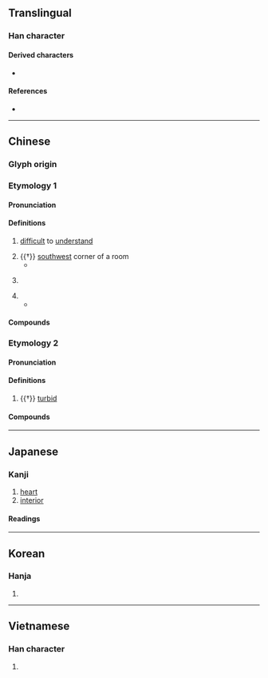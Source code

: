 {{also|奥}}
{{character info/new}}
==Translingual==
{{ja-forms|[[奥]]|[[奥]]|奧}}

===Han character===
{{Han char|rn=37|rad=大|as=10|sn=13|four=27430|canj=HBK|ids=⿱⿵⿱丿冂釆大}}

====Derived characters====
* {{l|mul|[[𠆇]], [[𨞓]], [[𡒃]], [[𡪿]], [[嶴]], [[擙]], [[㜩]], [[㠗]], [[䐿]], [[𣋉]], [[𣤡]], [[燠]], [[𪴃]], [[𪼣]], [[𤺾]], [[䉛]], [[䜒]], [[𣡉]], [[䴈]], [[𩼈]], [[噢]]}}

====References====
* {{Han ref|kx=0253.190|dkj=05985|dj=0515.140|hdz=10547.031|uh=5967|ud=22887|bh=B6F8|bd=46840}}

----

==Chinese==
{{zh-forms|s=奥}}

===Glyph origin===
{{Han etym}}

===Etymology 1===

====Pronunciation====
{{zh-pron
|m=ào
|m-s=
|c=ou3
|c-t=
|g=
|h=gd=au4
|j=
|mb=āu/ngāu
|md=ó̤
|mn=ò/tw,xm:àu
|mn_note=ò - literary; àu - vernacular
|mn-t=o3
|w=
|x=
|mc=y
|oc=1,1
|cat=a,n,pn
}}

====Definitions====
{{zh-hanzi}}

# [[difficult]] to [[understand]]
#: {{zh-x|深奧|abstruse; profound; recondite}}
# {{†}} [[southwest]] corner of a room
#* {{zh-x|奧 窔 之 間，簟 席 之 上，斂 然 聖 王 之 文 章 具 焉，佛 然 平 世 之 俗 起 焉。|...then by merely facing toward the south wall of his room and sitting upon his mat, the full array of forms and outward signs of the sage king would gather about him, and because of him the customs of a tranquil age would develop abundantly. (translation by John Knoblock)|ref=Xunzi}}
# {{zh-short|奧林匹克|[[Olympics]]}}
#: {{zh-x|^奧運會|the Olympic Games}}
# {{zh-short|奧地利|[[Austria]]}}
#* {{zh-x|中 ^奧 合作 符合 兩 國 和 兩 國 人民 共同 利益。|The Sino-'''Austrian''' cooperation is in the interest of the both countries and their people.|ref='''2018''', ''Joint Statement on the Establishment of Friendly Strategic Partnership between the People's Republic of China and the Republic of Austria''}}

====Compounds====
{{zh-der|fold=1|奧衍|奧林匹克|奧旨|一窺堂奧|奧古斯都|古奧|奧窔|冥奧|奧得河|奧遠|愛奧尼亞|媚奧|奧勒岡州|奧匈帝國|奧會模式|弘奧|奧賽羅|希力奧斯|奧登塞|壼奧|典奧|奧龍|奧陶紀|奧運會|奧運|奧賾|奧草|奧義|奧爾良|奧林比亞|奧斯陸|奧援|奧妙|奧博|奧克蘭|奇奧|奧祕|奧主|奧區|奧德賽|堂奧|奧略|國際奧會|博奧|奧會|奧地利|潭奧|深奧|普奧同盟|探奧索隱|深入堂奧|穾奧|戴奧辛|玄奧|淇奧|新奧爾良|樞奧|研精覃奧|普奧戰爭|貝奧武夫|閫奧|精奧|奧維爾|奧依亞依拉克|奧依托格拉克}}

===Etymology 2===

====Pronunciation====
{{zh-pron
|m=yù
|c=juk1
|dial=n
|oc=2,n
|cat=a
}}

====Definitions====
{{zh-hanzi}}

# {{†}} [[turbid]]

====Compounds====
{{zh-der|fold=1|奧渫}}

----

==Japanese==
{{ja-kanji forms|奥|奧}}

===Kanji===
{{ja-kanji|grade=|rs=大10|shin=奥}}

# [[heart]]
# [[interior]]

====Readings====
{{ja-readings
|goon=おう, おく
|kanon=おう, いく
|kun=おく-, くま-
}}

----

==Korean==

===Hanja===
{{ko-hanja|hangeul=[[오]], [[욱]]|eumhun=[[깊을]], [[따뜻할]]|ehrv=gip-eul, ttatteushal|ehmr=kip-ŭl, ttattŭshal|ehy=kiph-ul, ttattushal}}

# {{rfdef|ko|sort=大10}}

----

==Vietnamese==

===Han character===
{{vi-hantu|[[áo]]|rs=大10}}

# {{rfdef|vi|sort=大10}}